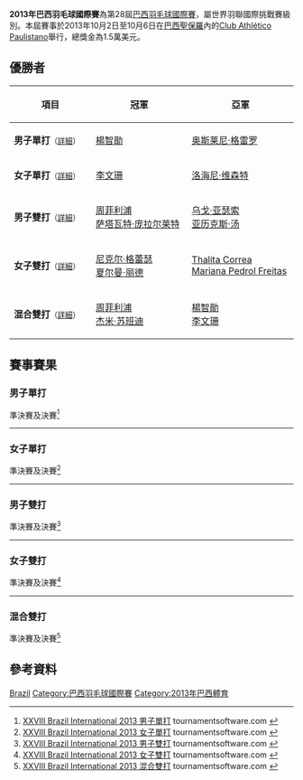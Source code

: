 {{noteTA|G1=Badminton}}
{{infobox badminton event
|name           = 2013年巴西羽毛球國際賽
|image          = 
|size           = 
|caption        =
|dates          = 2013年10月2日－10月6日
|number_edition = 第28屆
|level          = 4A
|prize_money    = 1.5萬美元
|location       = {{BRA}}[[聖保羅_(巴西)|聖保羅]]
|venue          = Club Athlético Paulistano
|previous       = 2012年巴西羽毛球國際賽 
|next           = 2014年巴西羽毛球國際賽
}}
'''2013年巴西羽毛球國際賽'''為第28屆[[巴西羽毛球國際賽|巴西羽毛球國際賽]]，屬世界羽聯國際挑戰賽級別。本屆賽事於2013年10月2日至10月6日在[[巴西|巴西]][[聖保羅_(巴西)|聖保羅]]內的[[Club_Athlético_Paulistano|Club Athlético Paulistano]]舉行，總獎金為1.5萬美元。

== 優勝者 ==
{| class=wikitable style="font-size:small"
!width="200"|項目
!width="250"|冠軍
!width="250"|亞軍
|-
|'''男子單打'''<small>（[[#男子單打|詳細]]）</small>
|{{flagicon|TPE}} [[楊智勛|楊智勛]]
|{{flagicon|CUB}} [[奥斯莱尼·格雷罗|奥斯莱尼·格雷罗]]
|-
|'''女子單打'''<small>（[[#女子單打|詳細]]）</small>
|{{flagicon|CAN}} [[李文珊_(羽毛球運動員)|李文珊]]
|{{flagicon|BRA}} [[洛海尼·维森特|洛海尼·维森特]]
|-
|'''男子雙打'''<small>（[[#男子雙打|詳細]]）</small>
|{{flagicon|USA}} [[周菲利浦|周菲利浦]]<br/>{{flagicon|USA}} [[萨塔瓦特·庞拉尔莱特|萨塔瓦特·庞拉尔莱特]]
|{{flagicon|BRA}} [[乌戈·亚瑟索|乌戈·亚瑟索]]<br/>{{flagicon|BRA}} [[亚历克斯·汤|亚历克斯·汤]]
|-
|'''女子雙打'''<small>（[[#女子雙打|詳細]]）</small>
|{{flagicon|CAN}} [[尼克尔·格蕾瑟|尼克尔·格蕾瑟]]<br/>{{flagicon|CAN}} [[夏尔曼·丽德|夏尔曼·丽德]]
|{{flagicon|BRA}} [[Thalita_Correa|Thalita Correa]]<br/>{{flagicon|BRA}} [[Mariana_Pedrol_Freitas|Mariana Pedrol Freitas]]
|-
|'''混合雙打'''<small>（[[#混合雙打|詳細]]）</small>
|{{flagicon|USA}} [[周菲利浦|周菲利浦]]<br/>{{flagicon|USA}} [[杰米·苏班迪|杰米·苏班迪]]
|{{flagicon|TPE}} [[楊智勛|楊智勛]]<br/>{{flagicon|CAN}} [[李文珊_(羽毛球運動員)|李文珊]]
|}

== 賽事賽果 ==
=== 男子單打 ===
;準決賽及決賽<ref name="MS">[http://bwf.tournamentsoftware.com/sport/draw.aspx?id=596EF69D-FBFC-41BF-92DA-93546060CDA2&draw=2 XXVIII Brazil International 2013 男子單打] tournamentsoftware.com {{en}}</ref>
{{4TeamBracket-Tennis3-v2
| team-width=200
| RD1-seed1=1
| RD1-team1={{flagicon|USA}} [[萨塔瓦特·庞拉尔莱特|萨塔瓦特·庞拉尔莱特]]
| RD1-score1-1=16
| RD1-score1-2='''21
| RD1-score1-3=10
| RD1-seed2=3
| RD1-team2='''{{flagicon|CUB}} [[奥斯莱尼·格雷罗|奥斯莱尼·格雷罗]]
| RD1-score2-1='''21
| RD1-score2-2=14
| RD1-score2-3='''21

| RD1-seed3=
| RD1-team3='''{{flagicon|TPE}} [[楊智勛|楊智勛]]
| RD1-score3-1='''21
| RD1-score3-2='''21
| RD1-score3-3=
| RD1-seed4=8
| RD1-team4={{flagicon|BRA}} [[丹尼尔·帕约拉|丹尼尔·帕约拉]]
| RD1-score4-1=19
| RD1-score4-2=10
| RD1-score4-3=

| RD2-seed1=3
| RD2-team1={{flagicon|CUB}} [[奥斯莱尼·格雷罗|奥斯莱尼·格雷罗]]
| RD2-score1-1='''21
| RD2-score1-2=18
| RD2-score1-3=18
| RD2-seed2=
| RD2-team2='''{{flagicon|TPE}} [[楊智勛|楊智勛]]
| RD2-score2-1=8
| RD2-score2-2='''21
| RD2-score2-3='''21
}}
----

=== 女子單打 ===
;準決賽及決賽<ref name="WS">[http://bwf.tournamentsoftware.com/sport/draw.aspx?id=596EF69D-FBFC-41BF-92DA-93546060CDA2&draw=3 XXVIII Brazil International 2013 女子單打] tournamentsoftware.com {{en}}</ref>
{{4TeamBracket-Tennis3-v2
| team-width=200
| RD1-seed1=1
| RD1-team1={{flagicon|USA}} [[杰米·苏班迪|杰米·苏班迪]]
| RD1-score1-1=11
| RD1-score1-2='''21
| RD1-score1-3=16
| RD1-seed2=
| RD1-team2='''{{flagicon|BRA}} [[洛海尼·维森特|洛海尼·维森特]]
| RD1-score2-1='''21
| RD1-score2-2=18
| RD1-score2-3='''21

| RD1-seed3=4
| RD1-team3={{flagicon|CAN}} [[夏尔曼·丽德|夏尔曼·丽德]]
| RD1-score3-1=13
| RD1-score3-2=19
| RD1-score3-3=
| RD1-seed4=2
| RD1-team4='''{{flagicon|CAN}} [[李文珊_(羽毛球運動員)|李文珊]]
| RD1-score4-1='''21
| RD1-score4-2='''21
| RD1-score4-3=

| RD2-seed1=
| RD2-team1={{flagicon|BRA}} [[洛海尼·维森特|洛海尼·维森特]]
| RD2-score1-1='''21
| RD2-score1-2=15
| RD2-score1-3=8
| RD2-seed2=2
| RD2-team2='''{{flagicon|CAN}} [[李文珊_(羽毛球運動員)|李文珊]]
| RD2-score2-1=16
| RD2-score2-2='''21
| RD2-score2-3='''21
}}
----

=== 男子雙打 ===
;準決賽及決賽<ref name="MD">[http://bwf.tournamentsoftware.com/sport/draw.aspx?id=596EF69D-FBFC-41BF-92DA-93546060CDA2&draw=4 XXVIII Brazil International 2013 男子雙打] tournamentsoftware.com {{en}}</ref>
{{4TeamBracket-Tennis3-v2
| team-width=200
| RD1-seed1=1
| RD1-team1='''{{nowrap|{{flagicon|USA}} [[周菲利浦|周菲利浦]]<br/> {{flagicon|USA}} [[萨塔瓦特·庞拉尔莱特|萨塔瓦特·庞拉尔莱特]]}}
| RD1-score1-1='''21
| RD1-score1-2='''21
| RD1-score1-3=
| RD1-seed2=
| RD1-team2={{flagicon|CUB}} [[奥斯莱尼·格雷罗|奥斯莱尼·格雷罗]]<br/> {{flagicon|BRA}} [[Filipe_Toledo|Filipe Toledo]]
| RD1-score2-1=12
| RD1-score2-2=15
| RD1-score2-3=

| RD1-seed3=4
| RD1-team3={{flagicon|ITA}} [[乔瓦尼·格列柯|乔瓦尼·格列柯]]<br/> {{flagicon|ITA}} [[罗萨里奥·马达洛尼|罗萨里奥·马达洛尼]]
| RD1-score3-1=19
| RD1-score3-2=19
| RD1-score3-3=
| RD1-seed4=2
| RD1-team4='''{{flagicon|BRA}} [[乌戈·亚瑟索|乌戈·亚瑟索]]<br/> {{flagicon|BRA}} [[亚历克斯·汤|亚历克斯·汤]]
| RD1-score4-1='''21
| RD1-score4-2='''21
| RD1-score4-3=

| RD2-seed1=1
| RD2-team1='''{{nowrap|{{flagicon|USA}} [[周菲利浦|周菲利浦]]<br/> {{flagicon|USA}} [[萨塔瓦特·庞拉尔莱特|萨塔瓦特·庞拉尔莱特]]}}
| RD2-score1-1=12
| RD2-score1-2='''21
| RD2-score1-3='''21
| RD2-seed2=2
| RD2-team2={{flagicon|BRA}} [[乌戈·亚瑟索|乌戈·亚瑟索]]<br/> {{flagicon|BRA}} [[亚历克斯·汤|亚历克斯·汤]]
| RD2-score2-1='''21
| RD2-score2-2=13
| RD2-score2-3=15
}}
----

=== 女子雙打 ===
;準決賽及決賽<ref name="WD">[http://bwf.tournamentsoftware.com/sport/draw.aspx?id=596EF69D-FBFC-41BF-92DA-93546060CDA2&draw=5 XXVIII Brazil International 2013 女子雙打] tournamentsoftware.com {{en}}</ref>
{{4TeamBracket-Tennis3-v2
| team-width=200
| RD1-seed1=1
| RD1-team1='''{{flagicon|CAN}} [[尼克尔·格蕾瑟|尼克尔·格蕾瑟]]<br/> {{flagicon|CAN}} [[夏尔曼·丽德|夏尔曼·丽德]]
| RD1-score1-1='''21
| RD1-score1-2='''21
| RD1-score1-3=
| RD1-seed2=
| RD1-team2={{flagicon|BRA}} [[保拉·比阿特丽斯·佩雷拉|保拉·比阿特丽斯·佩雷拉]]<br/> {{flagicon|BRA}} [[洛海尼·维森特|洛海尼·维森特]]
| RD1-score2-1=12
| RD1-score2-2=9
| RD1-score2-3=

| RD1-seed3=
| RD1-team3={{flagicon|PER}} [[丹妮拉·马西亚斯|丹妮拉·马西亚斯]]<br/> {{flagicon|PER}} [[西村丹妮卡|西村丹妮卡]]
| RD1-score3-1=20
| RD1-score3-2='''21
| RD1-score3-3=19
| RD1-seed4=
| RD1-team4='''{{flagicon|BRA}} [[Thalita_Correa|Thalita Correa]]<br/> {{flagicon|BRA}} [[Mariana_Pedrol_Freitas|Mariana Pedrol Freitas]]
| RD1-score4-1='''22
| RD1-score4-2=19
| RD1-score4-3='''21

| RD2-seed1=1
| RD2-team1='''{{flagicon|CAN}} [[尼克尔·格蕾瑟|尼克尔·格蕾瑟]]<br/> {{flagicon|CAN}} [[夏尔曼·丽德|夏尔曼·丽德]]
| RD2-score1-1='''21
| RD2-score1-2='''21
| RD2-score1-3=
| RD2-seed2=
| RD2-team2={{flagicon|BRA}} [[Thalita_Correa|Thalita Correa]]<br/> {{flagicon|BRA}} [[Mariana_Pedrol_Freitas|Mariana Pedrol Freitas]]
| RD2-score2-1=11
| RD2-score2-2=11
| RD2-score2-3=
}}
----

=== 混合雙打 ===
;準決賽及決賽<ref name="XD">[http://bwf.tournamentsoftware.com/sport/draw.aspx?id=596EF69D-FBFC-41BF-92DA-93546060CDA2&draw=6 XXVIII Brazil International 2013 混合雙打] tournamentsoftware.com {{en}}</ref>
{{4TeamBracket-Tennis3-v2
| team-width=200
| RD1-seed1=1
| RD1-team1='''{{flagicon|USA}} [[周菲利浦|周菲利浦]]<br/> {{flagicon|USA}} [[杰米·苏班迪|杰米·苏班迪]]
| RD1-score1-1='''21
| RD1-score1-2='''21
| RD1-score1-3=
| RD1-seed2=3
| RD1-team2={{flagicon|BRA}} [[丹尼尔·帕约拉|丹尼尔·帕约拉]]<br/> {{flagicon|BRA}} [[保拉·比阿特丽斯·佩雷拉|保拉·比阿特丽斯·佩雷拉]]
| RD1-score2-1=17
| RD1-score2-2=13
| RD1-score2-3=

| RD1-seed3=
| RD1-team3={{flagicon|CAN}} [[Nathan_Osborne|Nathan Osborne]]<br/> {{flagicon|CAN}} [[高博_(羽毛球运动员)|高博]]
| RD1-score3-1=19
| RD1-score3-2=11
| RD1-score3-3=
| RD1-seed4=
| RD1-team4='''{{flagicon|TPE}} [[楊智勛|楊智勛]]<br/> {{flagicon|CAN}} [[李文珊_(羽毛球運動員)|李文珊]]
| RD1-score4-1='''21
| RD1-score4-2='''21
| RD1-score4-3=

| RD2-seed1=1
| RD2-team1='''{{flagicon|USA}} [[周菲利浦|周菲利浦]]<br/> {{flagicon|USA}} [[杰米·苏班迪|杰米·苏班迪]]
| RD2-score1-1='''21
| RD2-score1-2='''21
| RD2-score1-3=
| RD2-seed2=
| RD2-team2={{flagicon|TPE}} [[楊智勛|楊智勛]]<br/> {{flagicon|CAN}} [[李文珊_(羽毛球運動員)|李文珊]]
| RD2-score2-1=13
| RD2-score2-2=19
| RD2-score2-3=
}}

== 參考資料 ==
{{Reflist}}

[[Category:2013年世界羽聯國際挑戰賽|Brazil]]
[[Category:巴西羽毛球國際賽|Category:巴西羽毛球國際賽]]
[[Category:2013年巴西體育|Category:2013年巴西體育]]
